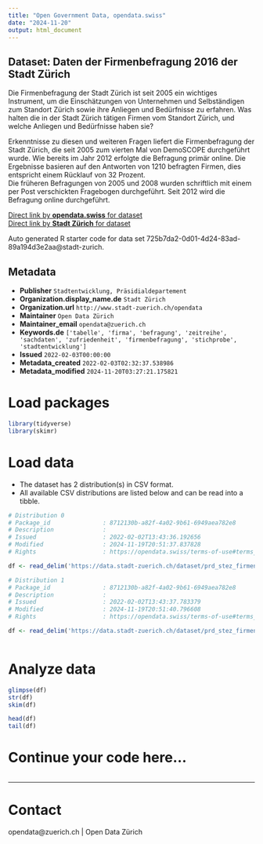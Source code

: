 ```yaml
---
title: "Open Government Data, opendata.swiss"
date: "2024-11-20"
output: html_document
---
```


## Dataset: Daten der Firmenbefragung 2016 der Stadt Zürich

Die Firmenbefragung der Stadt Zürich ist seit 2005 ein wichtiges Instrument, um die Einschätzungen von Unternehmen und Selbständigen zum Standort Zürich sowie ihre Anliegen und Bedürfnisse zu erfahren. Was halten die in der Stadt Zürich tätigen Firmen vom Standort Zürich, und welche Anliegen und Bedürfnisse haben sie? 

Erkenntnisse zu diesen und weiteren Fragen liefert die Firmenbefragung der Stadt Zürich, die seit 2005 zum vierten Mal von DemoSCOPE durchgeführt wurde. Wie bereits im Jahr 2012 erfolgte die Befragung primär online. Die Ergebnisse basieren auf den Antworten von 1210 befragten Firmen, dies entspricht einem Rücklauf von 32 Prozent.  
Die früheren Befragungen von 2005 und 2008 wurden schriftlich mit einem per Post verschickten Fragebogen durchgeführt. Seit 2012 wird die Befragung online durchgeführt.


[Direct link by **opendata.swiss** for dataset](https://opendata.swiss/de/dataset/daten-der-firmenbefragung-2016-der-stadt-zurich)<br>
[Direct link by **Stadt Zürich** for dataset](https://data.stadt-zuerich.ch/dataset/prd_stez_firmenbefragung_2016)

Auto generated R starter code for data set 725b7da2-0d01-4d24-83ad-89a194d3e2aa@stadt-zurich.

## Metadata

- **Publisher** `Stadtentwicklung, Präsidialdepartement`
- **Organization.display_name.de** `Stadt Zürich`
- **Organization.url** `http://www.stadt-zuerich.ch/opendata`
- **Maintainer** `Open Data Zürich`
- **Maintainer_email** `opendata@zuerich.ch`
- **Keywords.de** `['tabelle', 'firma', 'befragung', 'zeitreihe', 'sachdaten', 'zufriedenheit', 'firmenbefragung', 'stichprobe', 'stadtentwicklung']`
- **Issued** `2022-02-03T00:00:00`
- **Metadata_created** `2022-02-03T02:32:37.538986`
- **Metadata_modified** `2024-11-20T03:27:21.175821`


# Load packages

```r

library(tidyverse)
library(skimr)

```

# Load data

-   The dataset has 2 distribution(s) in CSV format.
-   All available CSV distributions are listed below and can be read into a tibble.

```r

# Distribution 0
# Package_id               : 8712130b-a82f-4a02-9b61-6949aea782e8
# Description              : 
# Issued                   : 2022-02-02T13:43:36.192656
# Modified                 : 2024-11-19T20:51:37.837828
# Rights                   : https://opendata.swiss/terms-of-use#terms_open

df <- read_delim('https://data.stadt-zuerich.ch/dataset/prd_stez_firmenbefragung_2016/download/codeliste_2016.csv')

# Distribution 1
# Package_id               : 8712130b-a82f-4a02-9b61-6949aea782e8
# Description              : 
# Issued                   : 2022-02-02T13:43:37.783379
# Modified                 : 2024-11-19T20:51:40.796608
# Rights                   : https://opendata.swiss/terms-of-use#terms_open

df <- read_delim('https://data.stadt-zuerich.ch/dataset/prd_stez_firmenbefragung_2016/download/Firmenbefragung_2016.csv')



```

# Analyze data

```r

glimpse(df)
str(df)
skim(df)

head(df)
tail(df)

```

# Continue your code here...

```r

```

------------------------------------------------------------------------

# Contact

opendata@zuerich.ch | Open Data Zürich
